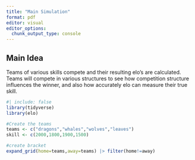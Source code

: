 ```yaml
---
title: "Main Simulation"
format: pdf
editor: visual
editor_options: 
  chunk_output_type: console
---
```


## Main Idea

Teams of various skills compete and their resulting elo's are calculated.
Teams will compete in various structures to see how competition structure influences the winner, and also how accurately elo can measure their true skill. 

```r
#| include: false
library(tidyverse)
library(elo)
```

```r
#Create the teams
teams <- c("dragons","whales","wolves","leaves")
skill <- c(2000,1800,1900,1500)

#create bracket
expand_grid(home=teams,away=teams) |> filter(home!=away)
```

